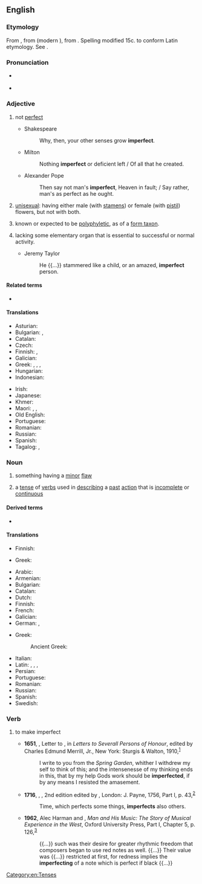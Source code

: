==English==

===Etymology===
From {{inh|en|enm|imperfit}}, from {{der|en|fro|imparfit}} (modern {{cog|fr|imparfait}}), from {{der|en|la|imperfectus}}. Spelling modified 15c. to conform Latin etymology. See {{af|en|in-|alt1=im-|perfect}}.

===Pronunciation===
* {{a|US}} {{IPA|/ɪmˈpɝːfɪkt/|/ɪmˈpɝːfɛkt/|lang=en}}
* {{audio|en-us-imperfect.ogg|Audio (US)|lang=en}}

===Adjective===
{{en-adj}}

# not [[perfect]]
#: {{syn|en|defective|fallible|faultful}}
#: {{ant|en|faultless|infallible|perfect}}
#* Shakespeare
#*: Why, then, your other senses grow '''imperfect'''.
#* Milton
#*: Nothing '''imperfect''' or deficient left / Of all that he created.
#* Alexander Pope
#*: Then say not man's '''imperfect''', Heaven in fault; / Say rather, man's as perfect as he ought.
# {{lb|en|botany}} [[unisexual]]: having either male (with [[stamen]]s) or female (with [[pistil]]) flowers, but not with both.
#: {{ant|en|perfect}}
# {{lb|en|taxonomy}} known or expected to be [[polyphyletic]], as of a [[form taxon]].
# {{lb|en|obsolete}} lacking some elementary organ that is essential to successful or normal activity.
#* Jeremy Taylor
#*: He {{...}} stammered like a child, or an amazed, '''imperfect''' person.

====Related terms====
* {{l|en|imperfection}}

====Translations====
{{trans-top|not perfect}}
* Asturian: {{t|ast|imperfeutu}}
* Bulgarian: {{t+|bg|незавършен}}, {{t+|bg|несъвършен}}
* Catalan: {{t+|ca|imperfecte}}
* Czech: {{t|cs|nedokonalý|m}}
* Finnish: {{t+|fi|vajavainen}}, {{t|fi|epätäydellinen}}
* Galician: {{t|gl|imperfecto|m}}
* Greek: {{t+|el|ατελής|m|f}}, {{t+|el|ελλιπής|m|f}}, {{t+|el|πλημμελής|m|f}}, {{t+|el|ελαττωματικός|m}}
* Hungarian: {{t+|hu|tökéletlen}}
* Indonesian: {{t|id|tidak sempurna}}
{{trans-mid}}
* Irish: {{t|ga|anfhoirfe}}
* Japanese: {{t+|ja|不完全|alt=不完全な|tr=fukanzen na}}
* Khmer: {{t+|km|ខ្ចោះ|tr=kcɑh}}
* Maori: {{t|mi|takarepa}}, {{t|mi|nawe}}, {{t|mi|kōkau}}
* Old English: {{t|ang|unfulfremed}}
* Portuguese: {{t+|pt|imperfeito}}
* Romanian: {{t+|ro|imperfect|m|n}}
* Russian: {{t+|ru|несоверше́нный}}
* Spanish: {{t+|es|imperfecto}}
* Tagalog: {{t|tl|balhag}}, {{t|tl|dihimpit}}
{{trans-bottom}}

{{trans-see|unisexual|unisexual}}

===Noun===
{{en-noun}}

# something having a [[minor]] [[flaw]]
# {{lb|en|grammar}} a [[tense]] of [[verbs]] used in [[describing]] a [[past]] [[action]] that is [[incomplete]] or [[continuous]]
#: {{syn|en|preterimperfect}}

====Derived terms====
* {{l|en|imperfective}}

====Translations====
{{trans-top|something having a minor flaw}}
* Finnish: {{t+|fi|sekunda}}
{{trans-mid}}
* Greek: {{t+|el|υποτυπώδης|m}}
{{trans-bottom}}

{{trans-top|past tense}}
* Arabic: {{t|ar|ناقص-غير كامل}}
* Armenian: {{t+|hy|անկատար}}
* Bulgarian: {{t|bg|минало несвършено време}}
* Catalan: {{t+|ca|imperfet|m}}
* Dutch: {{t+|nl|onvoltooid verleden tijd|m}}
* Finnish: {{t+|fi|imperfekti}}
* French: {{t+|fr|imparfait|m}}
* Galician: {{t|gl|imperfecto|m}}
* German: {{t+|de|Imperfekt|n}}, {{t|de|Imperfektum|n}}
{{trans-mid}}
* Greek: {{t+|el|παρατατικός|m}}
*: Ancient Greek: {{t|grc|παρατατικός|m}}
* Italian: {{t+|it|imperfetto|m}}
* Latin: {{t|la|tempus praeteritum imperfectum|n}}, {{t|la|tempus imperfectum|n}}, {{t|la|praeteritum imperfectum|n}}, {{t|la|imperfectum|n}}
* Persian: {{t+|fa|ناقص|tr=nâqes}}
* Portuguese: {{t+|pt|imperfeito|m}}
* Romanian: {{t+|ro|imperfect|n}}
* Russian: {{t+|ru|несоверше́нный|m}}
* Spanish: {{t+|es|imperfecto|m}}
* Swedish: {{t+|sv|imperfekt}}
{{trans-bottom}}

===Verb===
{{en-verb}}

# {{lb|en|transitive}} to make imperfect
#* '''1651''', {{w|John Donne}}, Letter to {{w|Henry Goodere}}, in ''Letters to Severall Persons of Honour'', edited by Charles Edmund Merrill, Jr., New York: Sturgis & Walton, 1910,<sup>[https://www.gutenberg.org/files/37387/37387.txt]</sup>
#*: I write to you from the ''Spring Garden'', whither I withdrew my self to think of this; and the intensenesse of my thinking ends in this, that by my help Gods work should be '''imperfected''', if by any means I resisted the amasement.
#* '''1716''', {{w|Thomas Browne}}, ''{{w|Christian Morals}}'', 2nd edition edited by {{w|Samuel Johnson}}, London: J. Payne, 1756, Part I, p. 43,<sup>[https://archive.org/details/christianmorals01browgoog]</sup>
#*: Time, which perfects some things, '''imperfects''' also others.
#* '''1962''', Alec Harman and {{w|Wilfrid Mellers}}, ''Man and His Music: The Story of Musical Experience in the West'', Oxford University Press, Part I, Chapter 5, p. 126,<sup>[https://archive.org/details/in.ernet.dli.2015.156593]</sup>
#*: {{...}} such was their desire for greater rhythmic freedom that composers began to use red notes as well. {{...}} Their value was {{...}} restricted at first, for redness implies the '''imperfecting''' of a note which is perfect if black {{...}}

[[Category:en:Tenses]]